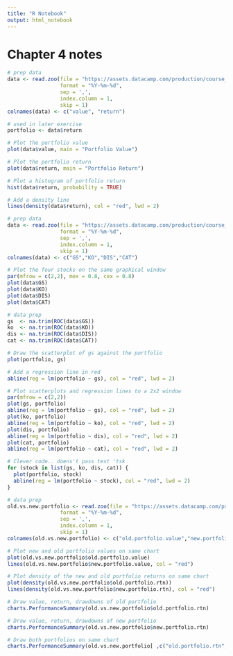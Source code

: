 ```yaml
---
title: "R Notebook"
output: html_notebook
---
```


# Chapter 4 notes


```r
# prep data
data <- read.zoo(file = "https://assets.datacamp.com/production/course_2300/datasets/data_4_1.csv",
                 format = "%Y-%m-%d",
                 sep = ',',
                 index.column = 1,
                 skip = 1)
colnames(data) <- c("value", "return")

# used in later exercise
portfolio <- data$return
```

```r
# Plot the portfolio value
plot(data$value, main = "Portfolio Value")

# Plot the portfolio return
plot(data$return, main = "Portfolio Return")

# Plot a histogram of portfolio return 
hist(data$return, probability = TRUE)

# Add a density line
lines(density(data$return), col = "red", lwd = 2)
```

```r
# prep data
data <- read.zoo(file = "https://assets.datacamp.com/production/course_2300/datasets/data_4_3.csv",
                 format = "%Y-%m-%d",
                 sep = ',',
                 index.column = 1,
                 skip = 1)
colnames(data) <- c("GS","KO","DIS","CAT")
```

```r
# Plot the four stocks on the same graphical window
par(mfrow = c(2,2), mex = 0.8, cex = 0.8)
plot(data$GS)
plot(data$KO)
plot(data$DIS)
plot(data$CAT)
```

```r
# data prep
gs  <- na.trim(ROC(data$GS))
ko  <- na.trim(ROC(data$KO))
dis <- na.trim(ROC(data$DIS))
cat <- na.trim(ROC(data$CAT))
```

```r
# Draw the scatterplot of gs against the portfolio
plot(portfolio, gs)

# Add a regression line in red
abline(reg = lm(portfolio ~ gs), col = "red", lwd = 2)

# Plot scatterplots and regression lines to a 2x2 window
par(mfrow = c(2,2))
plot(gs, portfolio)
abline(reg = lm(portfolio ~ gs), col = "red", lwd = 2)
plot(ko, portfolio)
abline(reg = lm(portfolio ~ ko), col = "red", lwd = 2)
plot(dis, portfolio)
abline(reg = lm(portfolio ~ dis), col = "red", lwd = 2)
plot(cat, portfolio)
abline(reg = lm(portfolio ~ cat), col = "red", lwd = 2)

# Clever code.. doens't pass test 'tsk
for (stock in list(gs, ko, dis, cat)) { 
  plot(portfolio, stock)
  abline(reg = lm(portfolio ~ stock), col = "red", lwd = 2)
}
```

```r
# data prep
old.vs.new.portfolio <- read.zoo(file = "https://assets.datacamp.com/production/course_2300/datasets/old.vs.new.portfolio.csv",
                 format = "%Y-%m-%d",
                 sep = ',',
                 index.column = 1,
                 skip = 1)
colnames(old.vs.new.portfolio) <- c("old.portfolio.value","new.portfolio.value","old.portfolio.rtn","new.portfolio.rtn")
```

```r
# Plot new and old portfolio values on same chart
plot(old.vs.new.portfolio$old.portfolio.value)
lines(old.vs.new.portfolio$new.portfolio.value, col = "red")

# Plot density of the new and old portfolio returns on same chart
plot(density(old.vs.new.portfolio$old.portfolio.rtn))
lines(density(old.vs.new.portfolio$new.portfolio.rtn), col = "red")
```

```r
# Draw value, return, drawdowns of old portfolio
charts.PerformanceSummary(old.vs.new.portfolio$old.portfolio.rtn)

# Draw value, return, drawdowns of new portfolio
charts.PerformanceSummary(old.vs.new.portfolio$new.portfolio.rtn)

# Draw both portfolios on same chart
charts.PerformanceSummary(old.vs.new.portfolio[ ,c("old.portfolio.rtn", "new.portfolio.rtn")])
```

